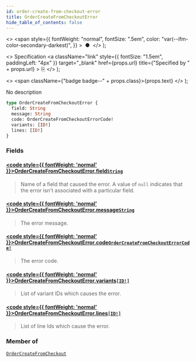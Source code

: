 ```yaml
---
id: order-create-from-checkout-error
title: OrderCreateFromCheckoutError
hide_table_of_contents: false
---
```


  <>
    <span
      style={{
        fontWeight: "normal",
        fontSize: ".5em",
        color: "var(--ifm-color-secondary-darkest)",
      }}
    >
      &nbsp;●&nbsp;
    </span>
  </>
);

  <>
    Specification
    <a
      className="link"
      style={{ fontSize: "1.5em", paddingLeft: "4px" }}
      target="\_blank"
      href={props.url}
      title={"Specified by " + props.url}
    >
      ⎘
    </a>
  </>
);

  <>
    <span className={"badge badge--" + props.class}>{props.text}</span>
  </>
);

No description

```graphql
type OrderCreateFromCheckoutError {
  field: String
  message: String
  code: OrderCreateFromCheckoutErrorCode!
  variants: [ID!]
  lines: [ID!]
}
```

### Fields

#### [<code style={{ fontWeight: 'normal' }}>OrderCreateFromCheckoutError.<b>field</b></code>](#)<Bullet />[`String`](../../api-reference/scalars/string) <Badge class="secondary" text="scalar"/>

> Name of a field that caused the error. A value of `null` indicates that the error isn't associated with a particular field.

#### [<code style={{ fontWeight: 'normal' }}>OrderCreateFromCheckoutError.<b>message</b></code>](#)<Bullet />[`String`](../../api-reference/scalars/string) <Badge class="secondary" text="scalar"/>

> The error message.

#### [<code style={{ fontWeight: 'normal' }}>OrderCreateFromCheckoutError.<b>code</b></code>](#)<Bullet />[`OrderCreateFromCheckoutErrorCode!`](../../api-reference/enums/order-create-from-checkout-error-code) <Badge class="secondary" text="non-null"/> <Badge class="secondary" text="enum"/>

> The error code.

#### [<code style={{ fontWeight: 'normal' }}>OrderCreateFromCheckoutError.<b>variants</b></code>](#)<Bullet />[`[ID!]`](../../api-reference/scalars/id) <Badge class="secondary" text="list"/> <Badge class="secondary" text="scalar"/>

> List of variant IDs which causes the error.

#### [<code style={{ fontWeight: 'normal' }}>OrderCreateFromCheckoutError.<b>lines</b></code>](#)<Bullet />[`[ID!]`](../../api-reference/scalars/id) <Badge class="secondary" text="list"/> <Badge class="secondary" text="scalar"/>

> List of line Ids which cause the error.

### Member of

[`OrderCreateFromCheckout`](../../api-reference/objects/order-create-from-checkout) <Badge class="secondary" text="object"/>
